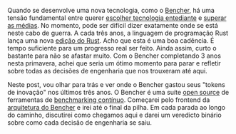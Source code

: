 Quando se desenvolve uma nova tecnologia, como o [Bencher][bencher],
há uma tensão fundamental entre querer [escolher tecnologia entediante][choose boring technology]
e [superar as médias][beating the averages].
No momento, pode ser difícil dizer exatamente onde se está neste cabo de guerra.
A cada três anos, a linguagem de programação Rust lança uma nova [edição do Rust][rust editions].
Acho que esta é uma boa cadência.
É tempo suficiente para um progresso real ser feito.
Ainda assim, curto o bastante para não se afastar muito.
Com o Bencher completando 3 anos nesta primavera,
achei que seria um ótimo momento para parar e refletir sobre todas as decisões de engenharia que nos trouxeram até aqui.

Neste post, vou olhar para trás e ver onde o Bencher gastou seus "tokens de inovação" nos últimos três anos.
O Bencher é uma suíte [open source][github bencher] de ferramentas de [benchmarking contínuo][continuous benchmarking].
Começarei pelo frontend da [arquitetura do Bencher][architecture] e irei até o final da pilha.
Em cada parada ao longo do caminho, discutirei como chegamos aqui
e darei um veredicto binário sobre como cada decisão de engenharia se saiu.

[bencher]: https://bencher.dev
[choose boring technology]: https://mcfunley.com/choose-boring-technology
[beating the averages]: https://paulgraham.com/avg.html
[rust editions]: https://doc.rust-lang.org/edition-guide/editions/
[github bencher]: https://github.com/bencherdev/bencher
[continuous benchmarking]: /pt/docs/explanation/continuous-benchmarking/
[architecture]: /pt/docs/reference/architecture/
